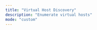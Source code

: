 ```yaml
---
title: "Virtual Host Discovery"
description: "Enumerate virtual hosts"
mode: "custom"
---
```



<WorkflowPage 
title="Virtual Host Discovery"
category="Content Discovery"
description="Enumerate virtual hosts"
createdOn="29 June, 2022"
author="trickest-mhmdiaa"
workflowUrl="https://editor.staging.trickest.io/preview?workflow_url=https://trickest-public-workflow.s3.eu-central-1.amazonaws.com/b6cd9b4a-db78-4e97-a5dd-ce3196d50362.json"
id="b6cd9b4a-db78-4e97-a5dd-ce3196d50362"
/>